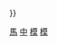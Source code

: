 {{Navbox
| name = 中國駐馬紹爾群島大使
| title = [[中国驻马绍尔群岛大使列表|中國駐馬紹爾群島大使]]
| state = {{{state|autocollapse}}}
| listclass = hlist
| above =
| group1 = [[中华人民共和国]]駐[[馬紹爾群島|馬紹爾群島共和國]][[特命全權大使|大使]]<br/>（1991年－1998年）
| list1 = [[顧思聰]]<small>（[[代办]]）</small>{{to}}[[李欽平]]{{to}}[[成啟楨]]<small>（代辦）</small>{{to}}[[周錦明]]{{to}}[[趙連義]]
| group2 = [[中華民國]]駐馬紹爾群島共和國大使<br/>（1999年－）
| list2 = [[劉富添]]{{to}}[[林松煥]]{{to}}[[陳連軍]]{{to}}[[令狐榮達]]{{to}}[[李自剛]]{{to}}[[陳文儀]]{{to}}[[唐殿文]]{{to}}[[蕭勝中]]
| below = 參見：{{tl|中国驻外大使}}{{.w}}{{tl|各國駐馬紹爾群島大使}}
}}<noinclude>
{{collapsible option}}
[[Category:中國駐外大使模板|馬]]
[[Category:各國駐馬紹爾群島大使模板|中]]
[[Category:中華民國駐馬紹爾群島大使|模]]
[[Category:中华人民共和国驻马绍尔群岛大使|模]]
</noinclude>